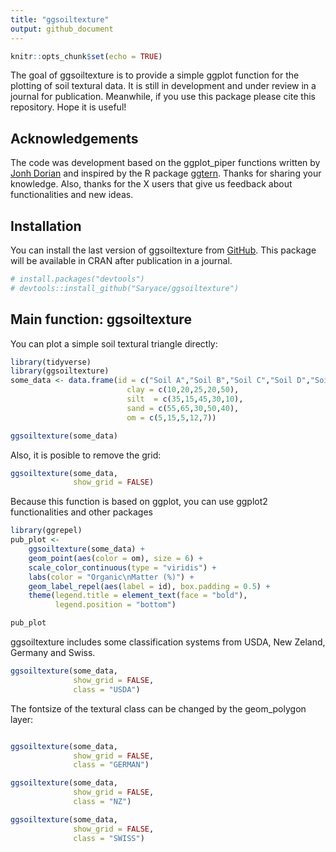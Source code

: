 ```yaml
---
title: "ggsoiltexture"
output: github_document
---
```


```r
knitr::opts_chunk$set(echo = TRUE)
```

The goal of ggsoiltexture is to provide a simple ggplot function for the plotting of soil textural data. It is still in development and under review in a journal for publication. Meanwhile, if you use this package please cite this repository. Hope it is useful!

## Acknowledgements 
The code was development based on the ggplot_piper functions written by [Jonh Dorian](https://gist.github.com/johnDorian/5561272) and inspired by the R package [ggtern](https://github.com/nicholasehamilton/ggtern). Thanks for sharing your knowledge. Also, thanks for the X users that give us feedback about functionalities and new ideas.

## Installation

You can install the last version of ggsoiltexture from [GitHub](https://github.com/Saryace/ggsoiltexture). This package will be available in CRAN after publication in a journal. 


```r
# install.packages("devtools")
# devtools::install_github("Saryace/ggsoiltexture")
```

## Main function: ggsoiltexture

You can plot a simple soil textural triangle directly:

```r
library(tidyverse)
library(ggsoiltexture)
some_data <- data.frame(id = c("Soil A","Soil B","Soil C","Soil D","Soil E"),
                          clay = c(10,20,25,20,50),
                          silt  = c(35,15,45,30,10),
                          sand = c(55,65,30,50,40),
                          om = c(5,15,5,12,7))

ggsoiltexture(some_data)
```

Also, it is posible to remove the grid:

```r
ggsoiltexture(some_data,
              show_grid = FALSE)
```

Because this function is based on ggplot, you can use ggplot2 functionalities and other packages

```r
library(ggrepel)
pub_plot <-
    ggsoiltexture(some_data) +
    geom_point(aes(color = om), size = 6) +
    scale_color_continuous(type = "viridis") +
    labs(color = "Organic\nMatter (%)") +
    geom_label_repel(aes(label = id), box.padding = 0.5) +
    theme(legend.title = element_text(face = "bold"),
          legend.position = "bottom")

pub_plot
```

ggsoiltexture includes some classification systems from USDA, New Zeland, Germany and Swiss.

```r
ggsoiltexture(some_data,
              show_grid = FALSE,
              class = "USDA")
```

The fontsize of the textural class can be changed by the geom_polygon layer:

```r

```


```r
ggsoiltexture(some_data,
              show_grid = FALSE,
              class = "GERMAN")
```

```r
ggsoiltexture(some_data,
              show_grid = FALSE,
              class = "NZ")
```

```r
ggsoiltexture(some_data,
              show_grid = FALSE,
              class = "SWISS")
```

